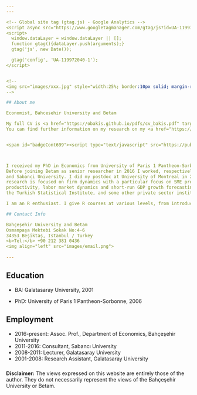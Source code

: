 ```yaml
---
---

<!-- Global site tag (gtag.js) - Google Analytics -->
<script async src="https://www.googletagmanager.com/gtag/js?id=UA-119972040-1"></script>
<script>
  window.dataLayer = window.dataLayer || [];
  function gtag(){dataLayer.push(arguments);}
  gtag('js', new Date());

  gtag('config', 'UA-119972040-1');
</script>


<!-- 
<img src="images/xxx.jpg" style="width:25%; border:10px solid; margin-right: 20px" align="left"> 
--> 

## About me

Economist, Bahcesehir University and Betam    

My full CV is <a href="https://obakis.github.io/pdfs/cv_bakis.pdf" target="_blank">here</a>. 
You can find further information on my research on my <a href="https://www.researchgate.net/profile/Ozan_Bakis" target="_blank">ResearchGate </a> and  <a href="https://scholar.google.com/citations?user=NSyOHTIAAAAJ&hl=en" target="_blank">Google Scholar</a>  pages.   


<span id="badgeCont699"><script type="text/javascript" src="https://publons.com/mashlets?el=badgeCont699&rid=AAE-4941-2019"></script></span>



I received my PhD in Economics from University of Paris 1 Pantheon-Sorbonne in 2006.
Before joining Betam as senior researcher in 2016 I worked, respectively, at Galatasaray University
and Sabanci University. I did my postdoc at University of Montreal in 2011. My recent
research is focused on firm dynamics with a particular focus on SME problems and innovation,
productivity, labor market dynamics and short-run GDP growth forecasting. I consulted for the World Bank,
the Turkish Statistical Institute, and some other private sector institutions in the past.

I am an R enthusiast. I give R courses at various levels, from introduction to advanced classes. 

## Contact Info

Bahçeşehir University and Betam   
Osmanpaşa Mektebi Sokak No:4-6   
34353 Beşiktaş, Istanbul / Turkey    
<b>Tel:</b> +90 212 381 0436    
<img align="left" src="images/email.png">   
 
---
```



## Education

- BA: Galatasaray University, 2001

- PhD: University of Paris 1 Pantheon-Sorbonne, 2006


## Employment

- 2016-present: Assoc. Prof., Department of Economics, Bahçeşehir University
- 2011-2016: Consultant, Sabancı University
- 2008-2011: Lecturer, Galatasaray University
- 2001-2008: Research Assistant, Galatasaray University


#####

__Disclaimer:__ The views expressed on this website are entirely those of the author. 
	They do not necessarily represent the views of the Bahçeşehir University or Betam.
	
